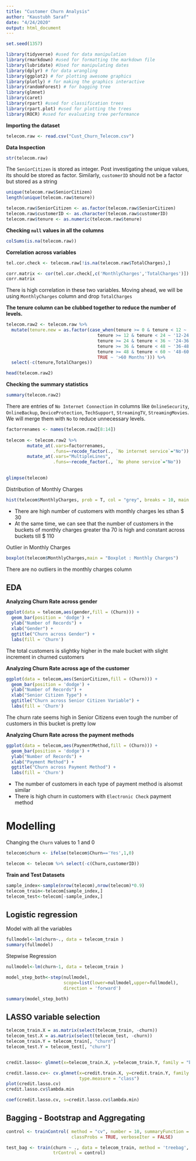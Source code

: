 ```yaml
---
title: "Customer Churn Analysis"
author: "Kaustubh Saraf"
date: "4/24/2020"
output: html_document
---
```



```r

set.seed(1357)

library(tidyverse) #used for data manipulation
library(rmarkdown) #used for formatting the markdown file
library(lubridate) #Used for manipulating dates
library(dplyr) # for data wrangling
library(ggplot2) # for plotting awesome graphics
library(plotly) # for making the graphics interactive
library(randomForest) # for bagging tree
library(glmnet)
library(caret)
library(rpart) #used for classification trees
library(rpart.plot) #used for plotting the trees
library(ROCR) #used for evaluating tree performance
```


**Importing the dataset**
```r
telecom.raw <- read.csv("Cust_Churn_Telecom.csv")
```


**Data Inspection**
```r
str(telecom.raw)
```

The `SeniorCitizen` is stored as integer. Post investigating the unique values, its should be stored as factor.
Similarly, `customerID` should not be a factor but stored as a string
```r
unique(telecom.raw$SeniorCitizen)
length(unique(telecom.raw$tenure))

telecom.raw$SeniorCitizen <- as.factor(telecom.raw$SeniorCitizen)
telecom.raw$customerID <- as.character(telecom.raw$customerID)
telecom.raw$tenure <- as.numeric(telecom.raw$tenure)
```

**Checking `null` values in all the columns**
```r
colSums(is.na(telecom.raw))
```

**Correlation across variables**
```r
tel.cor.check <- telecom.raw[!is.na(telecom.raw$TotalCharges),]

corr.matrix <- cor(tel.cor.check[,c('MonthlyCharges','TotalCharges')])
corr.matrix
```
There is high correlation in these two variables. Moving ahead, we will be using `MonthlyCharges` column and drop `TotalCharges`



**The tenure column can be clubbed together to reduce the number of levels.**
```r
telecom.raw2 <- telecom.raw %>%
  mutate(tenure.new = as.factor(case_when(tenure >= 0 & tenure < 12 ~ '0-12 Months',
                                   tenure >= 12 & tenure < 24 ~ '12-24 Months',
                                   tenure >= 24 & tenure < 36 ~ '24-36 Months',
                                   tenure >= 36 & tenure < 48 ~ '36-48 Months',
                                   tenure >= 48 & tenure < 60 ~ '48-60 Months',
                                   TRUE ~ '>60 Months'))) %>% 
  select(-c(tenure,TotalCharges))

head(telecom.raw2)
```



**Checking the summary statistics**
```r
summary(telecom.raw2)
```

There are entries of `No Internet Connection` in columns like `OnlineSecurity`, `OnlineBackup`, `DeviceProtection`, `TechSupport`, `StreamingTV`, `StreamingMovies`. We will merge them with `No` to reduce unnecessary levels.



```r
factorrenames <- names(telecom.raw2[8:14])
  
telecom <- telecom.raw2 %>%
        mutate_at(.vars=factorrenames,
                  .funs=~recode_factor(., `No internet service`="No")) %>%
        mutate_at(.vars="MultipleLines",
                  .funs=~recode_factor(., `No phone service`="No"))
  

glimpse(telecom)
```


Distribution of Monthly Charges
```r
hist(telecom$MonthlyCharges, prob = T, col = "grey", breaks = 10, main = "Histogram of Monthly Charges", xlab = "Monthly Charges")
```
* There are high number of customers with monthly charges les sthan $ 30
* At the same time, we can see that the number of customers in the buckets of monthly charges greater tha 70 is high and constant across buckets till $ 110


Outlier in Monthly Charges
```r
boxplot(telecom$MonthlyCharges,main = "Boxplot : Monthly Charges")
```
There are no outliers in the monthly charges column


## EDA

**Analyzing Churn Rate across gender**
```r
ggplot(data = telecom,aes(gender,fill = (Churn))) +
  geom_bar(position = 'dodge') +
  ylab("Number of Records") +
  xlab("Gender") +
  ggtitle("Churn across Gender") +
  labs(fill = 'Churn')
```
The total customers is slightky higher in the male bucket with slight increment in churned customers

**Analyzing Churn Rate across age of the customer**
```r
ggplot(data = telecom,aes(SeniorCitizen,fill = (Churn))) +
  geom_bar(position = 'dodge') +
  ylab("Number of Records") +
  xlab("Senior Citizen Type") +
  ggtitle("Churn across Senior Citizen Variable") +
  labs(fill = 'Churn')
```
The churn rate seems high in Senior Citizens even tough the number of customers in this bucket is pretty low

**Analyzing Churn Rate across the payment methods**
```r
ggplot(data = telecom,aes(PaymentMethod,fill = (Churn))) +
  geom_bar(position = 'dodge') +
  ylab("Number of Records") +
  xlab("Payment Method") +
  ggtitle("Churn across Payment Method") +
  labs(fill = 'Churn')
```

* The number of customers in each type of payment method is alsomst similar
* There is high churn in customers with `Electronic Check` payment method


# Modelling

Changing the `Churn` values to 1 and 0
```r
telecom$churn <- ifelse(telecom$Churn=='Yes',1,0)

telecom <- telecom %>% select(-c(Churn,customerID))
```


**Train and Test Datasets**
```r
sample_index<-sample(nrow(telecom),nrow(telecom)*0.9)
telecom_train<-telecom[sample_index,]
telecom_test<-telecom[-sample_index,]
```



## **Logistic regression**

Model with all the variables
```r
fullmodel<-lm(churn~., data = telecom_train )
summary(fullmodel)
```

Stepwise Regression
```r
nullmodel<-lm(churn~1, data = telecom_train )

model_step_both<-step(nullmodel,
                      scope=list(lower=nullmodel,upper=fullmodel),
                      direction = 'forward')

summary(model_step_both)
```


## LASSO variable selection
```r
telecom_train.X = as.matrix(select(telecom_train, -churn))
telecom_test.X = as.matrix(select(telecom_test, -churn))
telecom_train.Y = telecom_train[, "churn"]
telecom_test.Y = telecom_test[, "churn"]


credit.lasso<- glmnet(x=telecom_train.X, y=telecom_train.Y, family = "binomial")

credit.lasso.cv<- cv.glmnet(x=credit.train.X, y=credit.train.Y, family = "binomial", 
                            type.measure = "class")
plot(credit.lasso.cv)
credit.lasso.cv$lambda.min

coef(credit.lasso.cv, s=credit.lasso.cv$lambda.min)
```

## Bagging - Bootstrap and Aggregating

```r
control <- trainControl( method = "cv", number = 10, summaryFunction = twoClassSummary,
                         classProbs = TRUE, verboseIter = FALSE)
```

```r
test_bag <- train(churn ~ ., data = telecom_train, method = 'treebag',
                  trControl = control)
```






























































